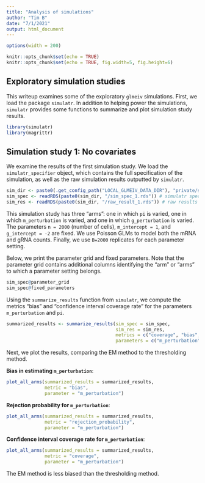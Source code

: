 ```yaml
---
title: "Analysis of simulations"
author: "Tim B"
date: "7/1/2021"
output: html_document
---
```


```r
options(width = 200)
```


```r
knitr::opts_chunk$set(echo = TRUE)
knitr::opts_chunk$set(echo = TRUE, fig.width=5, fig.height=6) 
```

## Exploratory simulation studies

This writeup examines some of the exploratory `glmeiv` simulations. First, we load the package `simulatr`. In addition to helping power the simulations, `simulatr` provides some functions to summarize and plot simulation study results.

```r
library(simulatr)
library(magrittr)
```

## Simulation study 1: No covariates

We examine the results of the first simulation study. We load the `simulatr_specifier` object, which contains the full specification of the simulation, as well as the raw simulation results outputted by `simulatr`. 

```r
sim_dir <- paste0(.get_config_path("LOCAL_GLMEIV_DATA_DIR"), "private/simulations")
sim_spec <- readRDS(paste0(sim_dir, "/sim_spec_1.rds")) # simulatr specifier object
sim_res <- readRDS(paste0(sim_dir, "/raw_result_1.rds")) # raw results
```

This simulation study has three "arms": one in which `pi` is varied, one in which `m_perturbation` is varied, and one in which `g_perturbation` is varied. The parameters `n = 2000` (number of cells), `m_intercept = 1`, and `g_intercept = -2` are fixed. We use Poisson GLMs to model both the mRNA and gRNA counts. Finally, we use `B=2000` replicates for each parameter setting.

Below, we print the parameter grid and fixed parameters. Note that the parameter grid contains additional columns identifying the "arm" or "arms" to which a parameter setting belongs.

```r
sim_spec@parameter_grid
sim_spec@fixed_parameters
```

Using the `summarize_results` function from `simulatr`, we compute the metrics "bias" and "confidence interval coverage rate" for the parameters `m_perturbation` and `pi`. 

```r
summarized_results <- summarize_results(sim_spec = sim_spec,
                                        sim_res = sim_res,
                                        metrics = c("coverage", "bias", "rejection_probability"),
                                        parameters = c("m_perturbation"))
```

Next, we plot the results, comparing the EM method to the thresholding method.

**Bias in estimating `m_perturbation`**:

```r
plot_all_arms(summarized_results = summarized_results,
              metric = "bias",
              parameter = "m_perturbation")
```

**Rejection probability for `m_perturbation`**:

```r
plot_all_arms(summarized_results = summarized_results,
              metric = "rejection_probability",
              parameter = "m_perturbation")
```

**Confidence interval coverage rate for `m_perturbation`**:

```r
plot_all_arms(summarized_results = summarized_results,
              metric = "coverage",
              parameter = "m_perturbation")
```

The EM method is less biased than the thresholding method.